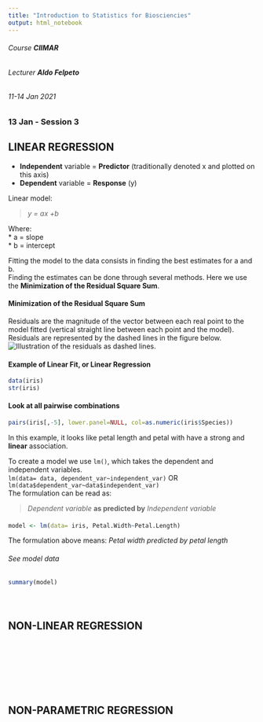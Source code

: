 ```yaml
---
title: "Introduction to Statistics for Biosciencies"
output: html_notebook
---
```



###### Course **CIIMAR**
###### Lecturer **Aldo Felpeto**
###### 11-14 Jan 2021   
### **13 Jan - Session 3**


## LINEAR REGRESSION

* **Independent** variable = **Predictor** (traditionally denoted x and plotted on this axis)   
* **Dependent** variable = **Response** (y)   

Linear model:    

> *y = ax +b*   

Where:   
* a = slope   
* b = intercept   

Fitting the model to the data consists in finding the best estimates for a and b.         
Finding the estimates can be done through several methods. Here we use the **Minimization of the Residual Square Sum**.      

#### Minimization of the Residual Square Sum   
Residuals are the magnitude of the vector between each real point to the model fitted (vertical straight line between each point and the model).
Residuals are represented by the dashed lines in the figure below.   
![Illustration of the residuals as dashed lines.](residuals.png)    



#### Example of Linear Fit, or Linear Regression        
```r
data(iris)
str(iris)
```


#### Look at all pairwise combinations        
```r
pairs(iris[,-5], lower.panel=NULL, col=as.numeric(iris$Species))
````
In this example, it looks like petal length and petal with have a strong and **linear** association.

To create a model we use `lm()`, which takes the dependent and independent variables.   
`lm(data= data, dependent_var~independent_var)` OR `lm(data$dependent_var~data$independent_var)`   
The formulation can be read as:      

> *Dependent variable* **as predicted by** *Independent variable*   

####     
```r
model <- lm(data= iris, Petal.Width~Petal.Length)
````
The formulation above means: *Petal width predicted by petal length*


###### See model data        
```r
summary(model)
````

####     
```r

````

####     
```r

````





## NON-LINEAR REGRESSION








####     
```r

````

####     
```r

````

####     
```r

````

####     
```r

````

####     
```r

````

####     
```r

````




## NON-PARAMETRIC REGRESSION






####     
```r

````

####     
```r

````

####     
```r

````

####     
```r

````

####     
```r

````

####     
```r

````
